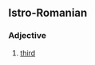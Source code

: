 ==Istro-Romanian==

===Adjective===
{{head|ruo|adjective|g=m|feminine|treia}}

# {{lb|ruo|ordinal}} [[third]]